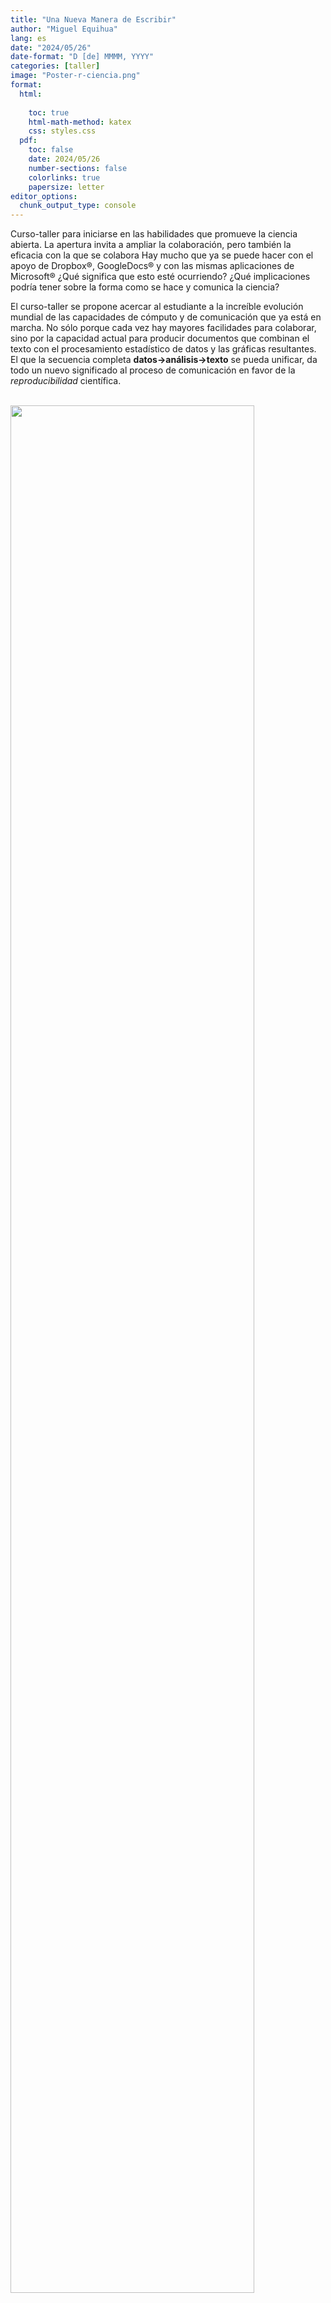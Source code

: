 ```yaml
---
title: "Una Nueva Manera de Escribir"
author: "Miguel Equihua"
lang: es
date: "2024/05/26"
date-format: "D [de] MMMM, YYYY"
categories: [taller]
image: "Poster-r-ciencia.png"
format: 
  html:
    
    toc: true
    html-math-method: katex
    css: styles.css
  pdf:
    toc: false
    date: 2024/05/26
    number-sections: false
    colorlinks: true
    papersize: letter
editor_options: 
  chunk_output_type: console
---
```


Curso-taller para iniciarse en las habilidades que promueve la ciencia abierta. La apertura invita a ampliar la colaboración, pero  también la eficacia con la que se colabora Hay mucho que ya se puede hacer con el apoyo de Dropbox&reg;, GoogleDocs&reg; y con las mismas aplicaciones de Microsoft&reg; ¿Qué significa que esto esté ocurriendo? ¿Qué implicaciones podría tener sobre la forma como se hace y comunica la ciencia?

El curso-taller se propone acercar al estudiante a la increíble evolución mundial de las capacidades de cómputo y de comunicación que ya está en marcha. No sólo porque cada vez hay mayores facilidades para colaborar, sino por la capacidad actual para producir documentos que combinan el texto con el procesamiento estadístico de datos y las gráficas resultantes. El que la secuencia completa **datos&rarr;análisis&rarr;texto** se pueda unificar, da todo un nuevo significado al proceso de comunicación en favor de la _reproducibilidad_ científica. 

\
![](Poster-r-ciencia.png){width=88%}

```r
#| label: codigo_qr
#| echo: false
#| out-width: "40mm"
#| fig-align: right

library(qrcode)

code <- qr_code("QR CODE")
plot(code)
```

Los estudiantes aprenderán a producir reportes académicos en distintos formatos: páginas web, documento tipo Word&reg;, PDF, carteles, presentaciones e incluso artículos o libros. Todo esto sin que se requiera un conocimiento previo de **R** o **RStudio**. Lo haremos paso a paso y con un enfoque de _manos a la obra_. El estudiante podrá elegir los materiales, datos y textos que le interese ensayar.

Las actividades se desarrollarán a lo largo de 4 semanas teórico prácticas. Habrá sesiones presenciales de 3 horas martes y jueves. El resto de la semana el estudiante desarrollará  actividades a su paso, con un carga de trabajo que se estima requerirá 9 horas adicionales cada semana.

El curso-taller abordará los siguientes temas: 

+ ¿Ciencia abierta y reproducibilidad?
+ El proceso científico abierto
+ Escribir en **RStudio**
  + _markdown_
  + _Quarto_
  + _pandoc_
  + _ecuaciones Latex_
+ Leer datos desde distintos orígenes: _Excel&reg;_, _Google Sheets&reg;_, _OneCloud&reg;_
+ Colaboración y control de versiones
+ Producción de textos en diversos formatos:
  + html
  + docx
  + pptx
  + pdf
+ Diapositivas para presentaciones _Web_
+ Organización de múltiples documentos
  + Sitio _Web_
  + Blog
  + Libro
+ Producción de manuscritos científicos
+ Publicación en línea.


## Requisitos previos
El estudiante tendrá familiaridad con el uso de computadoras y el uso de Internet. Para algunas de las actividades será provechoso tener cuentas activas en los servicios en línea Github (como sistema de control de versiones) y Netlify (para publicar blogs y sitios web personales). El estudiante tendrá que generar su cuenta personal en cada uno de estos servicios, se recomienda hacerlo con antelación.

1. [Alta en Github.](https://github.com/signup?ref_cta=Sign+up&ref_loc=header+logged+out&ref_page=%2F&source=header-home)
2. [Alta en Netlify.](https://app.netlify.com/signup)

Para las actividades en clase se espera que tendrá ya instalado en su máquina el sistema de control de versiones **Git** (se sugiere [Github Desktop](https://docs.github.com/es/desktop)), el interprete del lenguaje de computo **R** y la interface de desarrollo **RStudio**. Las [instrucciones para estos dós últimos están aquí](https://posit.co/download/rstudio-desktop/), en el caso de ambiente _MS-Windows&reg;_ pueden usarse los siguientes enlaces:
 
 1. [Instalar Github Desktop](https://desktop.github.com/?ref_cta=download+desktop&ref_loc=about+github+desktop&ref_page=docs)
 2. [Instalar R](https://cran.rstudio.com/)
 3. [Instalar RStudio](https://download1.rstudio.org/electron/windows/RStudio-2024.04.1-748.exe)


